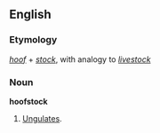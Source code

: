 ==English==

===Etymology===
''[[hoof]]'' + ''[[stock]]'', with analogy to ''[[livestock]]''

===Noun===
'''hoofstock'''

# [[ungulate|Ungulates]].